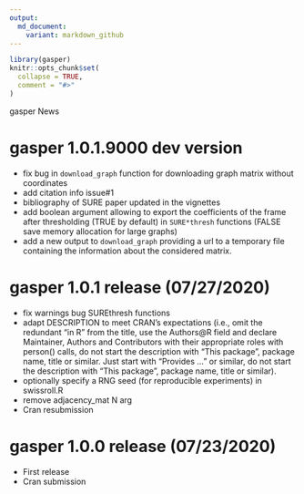 ```yaml
---
output:
  md_document:
    variant: markdown_github
---
```

```r
library(gasper)
knitr::opts_chunk$set(
  collapse = TRUE,
  comment = "#>"
)
```

gasper News

# gasper 1.0.1.9000 dev version
* fix bug in `download_graph` function for downloading graph matrix without coordinates
* add citation info issue#1
* bibliography of SURE paper updated in the vignettes
* add boolean argument allowing to export the coefficients of the frame after thresholding (TRUE by default) in `SURE*thresh` functions (FALSE save memory allocation for large graphs) 
* add a new output to `download_graph` providing a url to a temporary file containing the information about the considered matrix.

# gasper 1.0.1 release (07/27/2020)
* fix warnings bug SUREthresh functions
* adapt DESCRIPTION to meet CRAN's expectations (i.e., omit the redundant "in R" from the title, use the Authors\@R field and declare Maintainer, Authors and Contributors with their appropriate roles with person() calls, do not start the description with "This package", package name, title or similar. Just start with "Provides ..." or similar,  do not start the description with "This package", package name, title or similar).
* optionally specify a RNG seed (for reproducible experiments) in swissroll.R
* remove adjacency_mat N arg
* Cran resubmission

# gasper 1.0.0 release (07/23/2020)
* First release
* Cran submission
